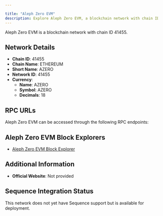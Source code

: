```yaml
---

title: "Aleph Zero EVM"
description: Explore Aleph Zero EVM, a blockchain network with chain ID 41455. Learn about its native currency, AZERO, and how to interact with the network.
---
```




Aleph Zero EVM is a blockchain network with chain ID 41455.

## Network Details

- **Chain ID**: 41455
- **Chain Name**: ETHEREUM
- **Short Name**: AZERO
- **Network ID**: 41455
- **Currency**: 
  - **Name**: AZERO
  - **Symbol**: AZERO
  - **Decimals**: 18

## RPC URLs

Aleph Zero EVM can be accessed through the following RPC endpoints:



## Aleph Zero EVM Block Explorers

- [Aleph Zero EVM Block Explorer](https://evm-explorer.alephzero.org/)

## Additional Information

- **Official Website**: Not provided

## Sequence Integration Status

This network does not yet have Sequence support but is available for deployment.
